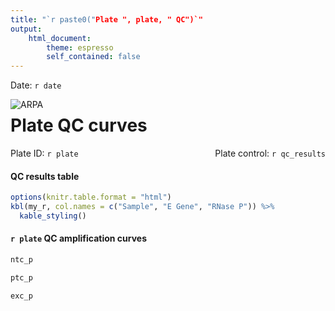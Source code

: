 ```yaml
---
title: "`r paste0("Plate ", plate, " QC")`"
output: 
	html_document:
		theme: espresso
		self_contained: false
---
```


<div align="right">Date: `r date`</div>

<div class="header">
  <img align="left" src="ARPA_logo.png" alt="ARPA"/>
</div>

<div align="center"><h1>Plate QC curves</h1></div>

<p style="text-align:left;">
    Plate ID: `r plate`
    <span style="float:right;">
        Plate control: `r qc_results`
    </span>
</p>


#### QC results table

```r
options(knitr.table.format = "html") 
kbl(my_r, col.names = c("Sample", "E Gene", "RNase P")) %>%
  kable_styling()
```  

#### `r plate` QC amplification curves

```r
ntc_p
```

```r
ptc_p
```

```r
exc_p
```

